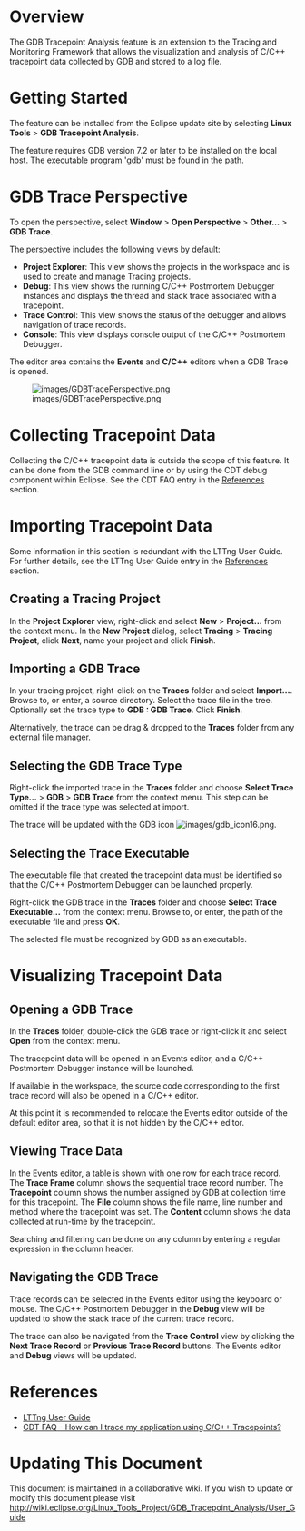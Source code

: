 
= Overview =

The GDB Tracepoint Analysis feature is an extension to the Tracing and Monitoring Framework that allows the visualization and analysis of C/C++ tracepoint data collected by GDB and stored to a log file.

= Getting Started =

The feature can be installed from the Eclipse update site by selecting '''Linux Tools''' > '''GDB Tracepoint Analysis'''.

The feature requires GDB version 7.2 or later to be installed on the local host. The executable program 'gdb' must be found in the path.

= GDB Trace Perspective =

To open the perspective, select '''Window''' > '''Open Perspective''' > '''Other...''' > '''GDB Trace'''.

The perspective includes the following views by default:

* '''Project Explorer''': This view shows the projects in the workspace and is used to create and manage Tracing projects.
* '''Debug''': This view shows the running C/C++ Postmortem Debugger instances and displays the thread and stack trace associated with a tracepoint.
* '''Trace Control''': This view shows the status of the debugger and allows navigation of trace records.
* '''Console''': This view displays console output of the C/C++ Postmortem Debugger.

The editor area contains the '''Events''' and '''C/C++''' editors when a GDB Trace is opened.

[[Image:images/GDBTracePerspective.png]]

= Collecting Tracepoint Data =

Collecting the C/C++ tracepoint data is outside the scope of this feature. It can be done from the GDB command line or by using the CDT debug component within Eclipse. See the CDT FAQ entry in the [[#References | References]] section.

= Importing Tracepoint Data =

Some information in this section is redundant with the LTTng User Guide. For further details, see the LTTng User Guide entry in the [[#References | References]] section.

== Creating a Tracing Project ==

In the '''Project Explorer''' view, right-click and select '''New''' > '''Project...''' from the context menu. In the '''New Project''' dialog, select '''Tracing''' > '''Tracing Project''', click '''Next''', name your project and click '''Finish'''.

== Importing a GDB Trace ==

In your tracing project, right-click on the '''Traces''' folder and select '''Import...'''. Browse to, or enter, a source directory. Select the trace file in the tree. Optionally set the trace type to '''GDB : GDB Trace'''. Click '''Finish'''.

Alternatively, the trace can be drag & dropped to the '''Traces''' folder from any external file manager.

== Selecting the GDB Trace Type ==

Right-click the imported trace in the '''Traces''' folder and choose '''Select Trace Type...''' > '''GDB''' > '''GDB Trace''' from the context menu. This step can be omitted if the trace type was selected at import.

The trace will be updated with the GDB icon [[Image:images/gdb_icon16.png]].

== Selecting the Trace Executable ==

The executable file that created the tracepoint data must be identified so that the C/C++ Postmortem Debugger can be launched properly.

Right-click the GDB trace in the '''Traces''' folder and choose '''Select Trace Executable...''' from the context menu. Browse to, or enter, the path of the executable file and press '''OK'''.

The selected file must be recognized by GDB as an executable.

= Visualizing Tracepoint Data =

== Opening a GDB Trace ==

In the '''Traces''' folder, double-click the GDB trace or right-click it and select '''Open''' from the context menu.

The tracepoint data will be opened in an Events editor, and a C/C++ Postmortem Debugger instance will be launched.

If available in the workspace, the source code corresponding to the first trace record will also be opened in a C/C++ editor.

At this point it is recommended to relocate the Events editor outside of the default editor area, so that it is not hidden by the C/C++ editor.

== Viewing Trace Data ==

In the Events editor, a table is shown with one row for each trace record. The '''Trace Frame''' column shows the sequential trace record number. The '''Tracepoint''' column shows the number assigned by GDB at collection time for this tracepoint. The '''File''' column shows the file name, line number and method where the tracepoint was set. The '''Content''' column shows the data collected at run-time by the tracepoint.

Searching and filtering can be done on any column by entering a regular expression in the column header.

== Navigating the GDB Trace ==

Trace records can be selected in the Events editor using the keyboard or mouse. The C/C++ Postmortem Debugger in the '''Debug''' view will be updated to show the stack trace of the current trace record.

The trace can also be navigated from the '''Trace Control''' view by clicking the '''Next Trace Record''' or '''Previous Trace Record''' buttons. The Events editor and '''Debug''' views will be updated.

= References =

* [http://wiki.eclipse.org/index.php/Linux_Tools_Project/LTTng2/User_Guide LTTng User Guide]
* [http://wiki.eclipse.org/CDT/User/FAQ#How_can_I_trace_my_application_using_C.2FC.2B.2B_Tracepoints.3F CDT FAQ - How can I trace my application using C/C++ Tracepoints?]

= Updating This Document =

This document is maintained in a collaborative wiki.  If you wish to update or modify this document please visit [http://wiki.eclipse.org/index.php/Linux_Tools_Project/GDB_Tracepoint_Analysis/User_Guide http://wiki.eclipse.org/Linux_Tools_Project/GDB_Tracepoint_Analysis/User_Guide]
